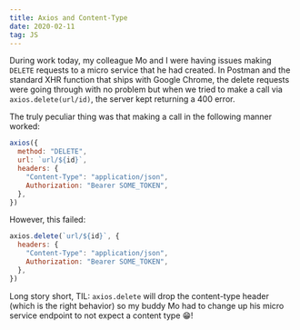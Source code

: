 ```yaml
---
title: Axios and Content-Type
date: 2020-02-11
tag: JS
---
```



During work today, my colleague Mo and I were having issues making `DELETE` requests to a
micro service that he had created. In Postman and the standard XHR function that ships with
Google Chrome, the delete requests were going through with no problem but when we tried to make a call
via `axios.delete(url/id)`, the server kept returning a 400 error.

The truly peculiar thing was that making a call in the following manner worked:

```js
axios({
  method: "DELETE",
  url: `url/${id}`,
  headers: {
    "Content-Type": "application/json",
    Authorization: "Bearer SOME_TOKEN",
  },
})
```

However, this failed:

```js
axios.delete(`url/${id}`, {
  headers: {
    "Content-Type": "application/json",
    Authorization: "Bearer SOME_TOKEN",
  },
})
```

Long story short, TIL: `axios.delete` will drop the content-type header (which is the right behavior) so
my buddy Mo had to change up his micro service endpoint to not expect a content type 😁!
